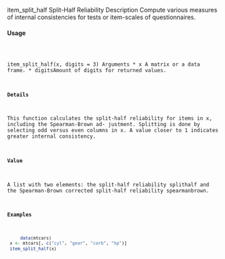 
   item_split_half   Split-Half Reliability
Description
 Compute various measures of internal consistencies for tests or item-scales of questionnaires.

#### Usage 
<pre><code>

 item_split_half(x, digits = 3)
Arguments
* x A matrix or a data frame.
* digitsAmount of digits for returned values.

####  Details
 This function calculates the split-half reliability for items in x, including the Spearman-Brown ad-
 justment. Splitting is done by selecting odd versus even columns in x. A value closer to 1 indicates
 greater internal consistency.

#### Value
 A list with two elements: the split-half reliability splithalf and the Spearman-Brown corrected
 split-half reliability spearmanbrown.



#### Examples
```r
	 data(mtcars)
 x <- mtcars[, c("cyl", "gear", "carb", "hp")]
 item_split_half(x)
```	 